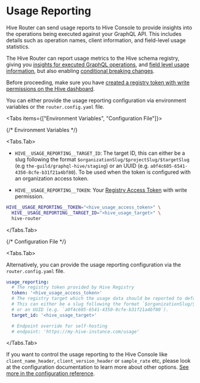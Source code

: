
# Usage Reporting

Hive Router can send usage reports to Hive Console to provide insights into the operations being
executed against your GraphQL API. This includes details such as operation names, client
information, and field-level usage statistics.

The Hive Router can report usage metrics to the Hive schema registry, giving you
[insights for executed GraphQL operations](/docs/dashboard/insights), and
[field level usage information](/docs/dashboard/explorer), but also enabling
[conditional breaking changes](/docs/management/targets#conditional-breaking-changes).

Before proceeding, make sure you have
[created a registry token with write permissions on the Hive dashboard](/docs/management/targets#registry-access-tokens).

You can either provide the usage reporting configuration via environment variables or the
`router.config.yaml` file.

<Tabs items={["Environment Variables", "Configuration File"]}>

{/* Environment Variables */}

<Tabs.Tab>

- `HIVE__USAGE_REPORTING__TARGET_ID`: The target ID, this can either be a slug following the format
  `$organizationSlug/$projectSlug/$targetSlug` (e.g `the-guild/graphql-hive/staging`) or an UUID
  (e.g. `a0f4c605-6541-4350-8cfe-b31f21a4bf80`). To be used when the token is configured with an
  organization access token.

- `HIVE__USAGE_REPORTING__TOKEN`: Your
  [Registry Access Token](https://the-guild.dev/graphql/hive/docs/management/targets#registry-access-tokens)
  with write permission.

```sh filename="Run Hive Router with Usage Reporting enabled."
HIVE__USAGE_REPORTING__TOKEN="<hive_usage_access_token>" \
  HIVE__USAGE_REPORTING__TARGET_ID="<hive_usage_target>" \
  hive-router
```

</Tabs.Tab>

{/* Configuration File */}

<Tabs.Tab>

Alternatively, you can provide the usage reporting configuration via the `router.config.yaml` file.

```yaml filename="router.config.yaml"
usage_reporting:
  # The registry token provided by Hive Registry
  token: '<hive_usage_access_token>'
  # The registry target which the usage data should be reported to defaulting to process.env.HIVE_USAGE_TARGET
  # This can either be a slug following the format `$organizationSlug/$projectSlug/$targetSlug` (e.g `the-guild/graphql-hive/staging`)
  # or an UUID (e.g. `a0f4c605-6541-4350-8cfe-b31f21a4bf80`).
  target_id: '<hive_usage_target>'

  # Endpoint override for self-hosting
  # endpoint: 'https://my-hive-instance.com/usage'
```

</Tabs.Tab>

</Tabs>

If you want to control the usage reporting to the Hive Console like `client_name_header`,
`client_version_header` or `sample_rate` etc, please look at the configuration documentation to
learn more about other options.
[See more in the configuration reference](/docs/router/configuration/usage_reporting).
